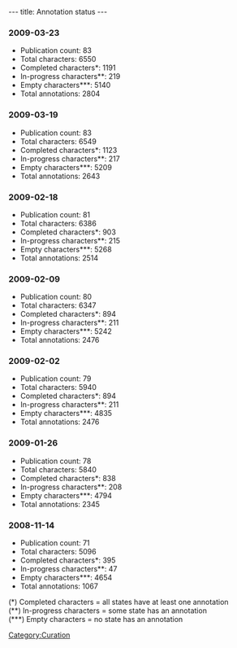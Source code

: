 ---
title: Annotation status
---

===2009-03-23===
*Publication count: 83
*Total characters: 6550
*Completed characters*: 1191
*In-progress characters**: 219
*Empty characters***: 5140
*Total annotations: 2804

===2009-03-19===
*Publication count: 83
*Total characters: 6549
*Completed characters*: 1123
*In-progress characters**: 217
*Empty characters***: 5209
*Total annotations: 2643

===2009-02-18===
*Publication count: 81
*Total characters: 6386
*Completed characters*: 903
*In-progress characters**: 215
*Empty characters***: 5268
*Total annotations: 2514

===2009-02-09===
*Publication count: 80
*Total characters: 6347
*Completed characters*: 894
*In-progress characters**: 211
*Empty characters***: 5242
*Total annotations: 2476

===2009-02-02===
*Publication count: 79
*Total characters: 5940
*Completed characters*: 894
*In-progress characters**: 211
*Empty characters***: 4835
*Total annotations: 2476

===2009-01-26===
*Publication count: 78
*Total characters: 5840
*Completed characters*: 838
*In-progress characters**: 208
*Empty characters***: 4794
*Total annotations: 2345

===2008-11-14===
*Publication count: 71
*Total characters: 5096
*Completed characters*: 395
*In-progress characters**: 47
*Empty characters***: 4654
*Total annotations: 1067


(*) Completed characters = all states have at least one annotation<br/>
(**) In-progress characters = some state has an annotation<br/>
(***) Empty characters = no state has an annotation<br/>

[[Category:Curation]]